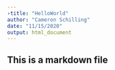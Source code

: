 ```yaml
---
›title: "HelloWorld"
author: "Cameron Schilling"
date: "11/15/2020"
output: html_document
---
```


## This is a markdown file

